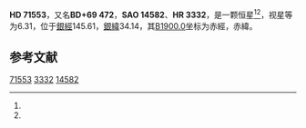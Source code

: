 {{Starbox begin
| name = HD 71553
}}
{{Starbox observe
| epoch = [[J2000.0|J2000.0]]
| constell = {{星座名待查}}<ref name=SIMBAD>{{cite web
 | url=http://simbad.u-strasbg.fr/simbad/sim-id?Ident=HR+3332
 | title=Pulsating variable Star
 | publisher=Centre de Données astronomiques de Strasbourg
 | work=SIMBAD
 | accessdate=2012-07-13
 | archive-date=2016-03-18
 | archive-url=https://web.archive.org/web/20160318234053/http://simbad.u-strasbg.fr/simbad/sim-id?Ident=HR+3332
 | dead-url=no
 }}</ref><ref name=DATA>{{cite web
 | url=http://vizier.u-strasbg.fr/viz-bin/VizieR-5?-out.add=.&-source=5050&-corr=PK=HR&-out.max=9999&HR=3332
 | title=VizieR Detailed Page
 | accessdate=2012-07-13
 | archive-date=2016-03-04
 | archive-url=https://web.archive.org/web/20160304204450/http://vizier.u-strasbg.fr/viz-bin/VizieR-5?-out.add=.&-source=5050&-corr=PK=HR&-out.max=9999&HR=3332
 | dead-url=no
 }}</ref>
| 星官 = 
| ra = {{RA|8|32|53.4}}<ref name=SIMBAD /><ref name=DATA />
| dec = {{DEC|+69|19|12}}<ref name=SIMBAD /><ref name=DATA />
| appmag_v = 6.31<ref name=SIMBAD /><ref name=DATA />
}}
{{Starbox character
| class = K0<ref name=SIMBAD /><ref name=DATA />
| b-v = 1.35<ref name=SIMBAD /><ref name=DATA />
| u-b = <ref name=SIMBAD /><ref name=DATA />
| r-i = <ref name=SIMBAD /><ref name=DATA />
| variable = 
}}
{{Starbox astrometry
| radial_v = 
| prop_mo_ra = -30
| parallax = 
| p_error = 
}}
{{Starbox catalog
| names =BD+69 472，[[SAO星表|SAO]] 14582，[[HD星表|HD]] 71553，[[HR星表|HR]] 3332}}
{{Starbox reference |Simbad=HR+3332}}
{{Starbox end}}

'''HD 71553'''，又名'''BD+69 472'''，'''SAO 14582'''、'''HR 3332'''，是一颗恒星<ref name=SIMBAD /><ref name=DATA />，视星等为6.31，位于[[銀道座標系|銀經]]145.61，[[銀道座標系|銀緯]]34.14，其[[B1900.0|B1900.0]]坐标为赤經{{RA|8|23|0.2}}，赤緯{{DEC|+69|34.14|20}}。

== 参考文献 ==
{{reflist}}
{{大熊座}}
{{star-stub}}

[[Category:HD和HDE天體|71553]]
[[Category:HR天體|3332]]
[[Category:SAO天體|14582]]